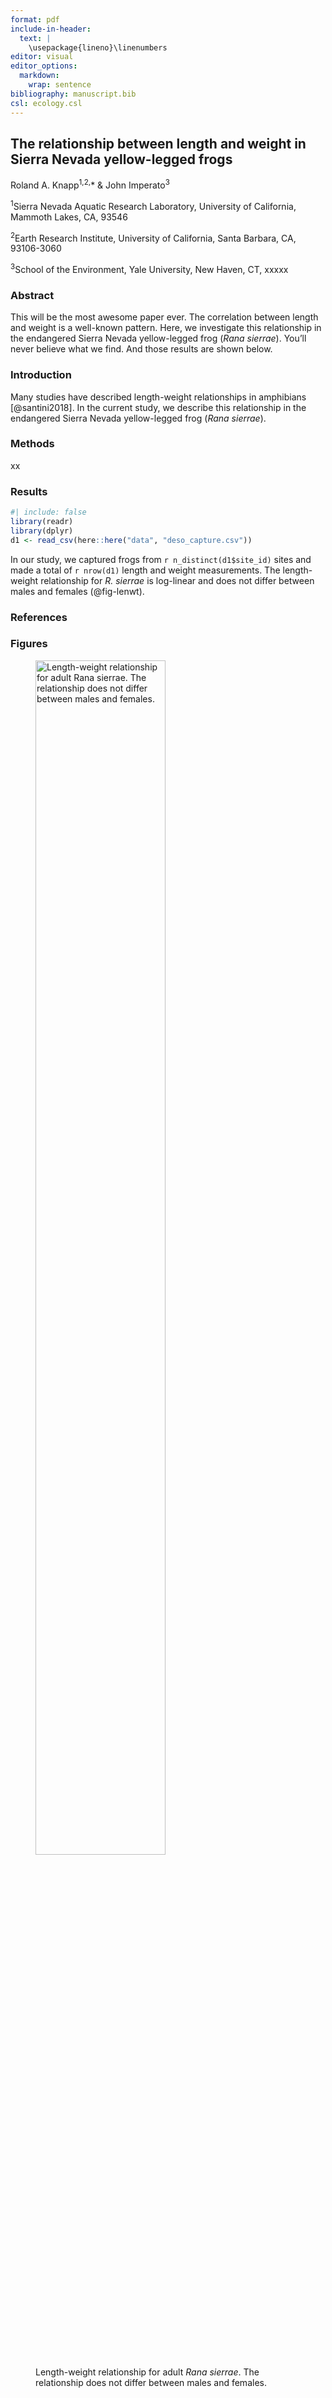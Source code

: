 ```yaml
---
format: pdf
include-in-header:
  text: |
    \usepackage{lineno}\linenumbers
editor: visual
editor_options:
  markdown:
    wrap: sentence
bibliography: manuscript.bib
csl: ecology.csl
---
```


## The relationship between length and weight in Sierra Nevada yellow-legged frogs

Roland A. Knapp^1,2,^\* & John Imperato^3^

^1^Sierra Nevada Aquatic Research Laboratory, University of California, Mammoth Lakes, CA, 93546

^2^Earth Research Institute, University of California, Santa Barbara, CA, 93106-3060

^3^School of the Environment, Yale University, New Haven, CT, xxxxx

### Abstract

This will be the most awesome paper ever.
The correlation between length and weight is a well-known pattern.
Here, we investigate this relationship in the endangered Sierra Nevada yellow-legged frog (*Rana sierrae*).
You'll never believe what we find.
And those results are shown below. 

### Introduction

Many studies have described length-weight relationships in amphibians [@santini2018].
In the current study, we describe this relationship in the endangered Sierra Nevada yellow-legged frog (*Rana sierrae*).

### Methods

xx

### Results

```r
#| include: false
library(readr)
library(dplyr)
d1 <- read_csv(here::here("data", "deso_capture.csv"))
```

In our study, we captured frogs from `r n_distinct(d1$site_id)` sites and made a total of `r nrow(d1)` length and weight measurements.
The length-weight relationship for *R. sierrae* is log-linear and does not differ between males and females (@fig-lenwt).

### References

::: {#refs}
:::

### Figures

![Length-weight relationship for adult *Rana sierrae*. The relationship does not differ between males and females.](images/len_wt_plot.png){#fig-lenwt width="70%"}
